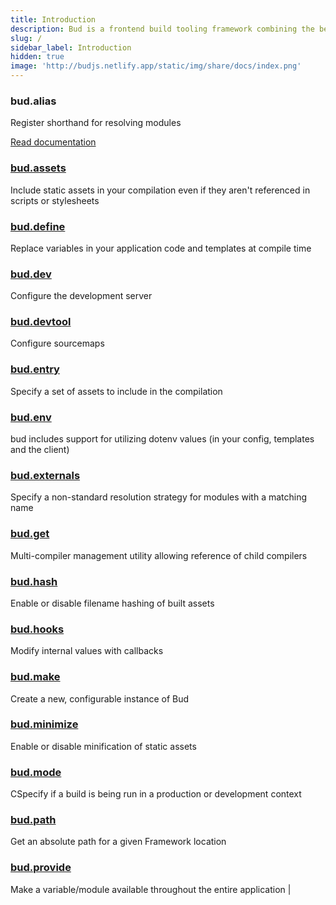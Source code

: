 ```yaml
---
title: Introduction
description: Bud is a frontend build tooling framework combining the best parts of Symfony Encore and Laravel Mix
slug: /
sidebar_label: Introduction
hidden: true
image: 'http://budjs.netlify.app/static/img/share/docs/index.png'
---
```


### bud.alias

Register shorthand for resolving modules

<a href="/docs/bud.alias" className="button button--primary">Read documentation</a>

### [bud.assets](/docs/bud.assets)

Include static assets in your compilation even if they aren't referenced in scripts or stylesheets

### [bud.define](/docs/bud.define)

Replace variables in your application code and templates at compile time

### [bud.dev](/docs/bud.dev)

Configure the development server

### [bud.devtool](/docs/bud.devtool)

Configure sourcemaps

### [bud.entry](/docs/bud.entry)

Specify a set of assets to include in the compilation

### [bud.env](/docs/bud.env)

bud includes support for utilizing dotenv values (in your config, templates and the client)

### [bud.externals](/docs/bud.externals)

Specify a non-standard resolution strategy for modules with a matching name

### [bud.get](/docs/bud.get)

Multi-compiler management utility allowing reference of child compilers

### [bud.hash](/docs/bud.hash)

Enable or disable filename hashing of built assets

### [bud.hooks](/docs/bud.hooks/index)

Modify internal values with callbacks

### [bud.make](/docs/bud.make)

Create a new, configurable instance of Bud

### [bud.minimize](/docs/bud.minimize)

Enable or disable minification of static assets

### [bud.mode](/docs/bud.mode/bud.mode)

CSpecify if a build is being run in a production or development context

### [bud.path](/docs/bud.path)

Get an absolute path for a given Framework location

### [bud.provide](/docs/bud.provide)

Make a variable/module available throughout the entire application |
